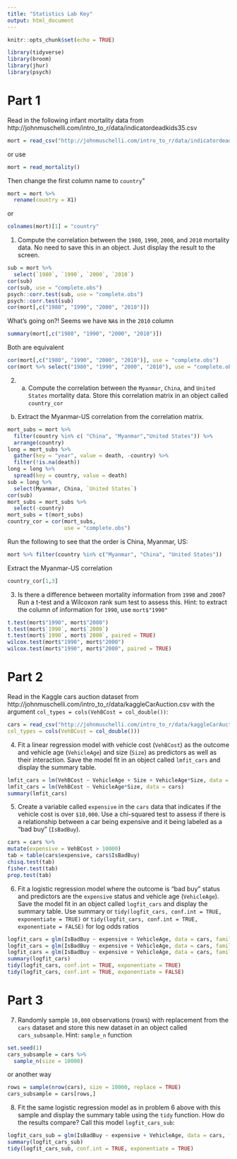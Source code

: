 ```yaml
---
title: "Statistics Lab Key"
output: html_document
---
```


```r
knitr::opts_chunk$set(echo = TRUE)
```

```r
library(tidyverse)
library(broom)
library(jhur)
library(psych)
```

# Part 1
Read in the following infant mortality data from http://johnmuschelli.com/intro_to_r/data/indicatordeadkids35.csv
```r
mort = read_csv("http://johnmuschelli.com/intro_to_r/data/indicatordeadkids35.csv")
```
or use 
```r
mort = read_mortality()
```

Then change the first column name to `country`"

```r
mort = mort %>% 
  rename(country = X1)
```

or 

```r
colnames(mort)[1] = "country"
```

1. Compute the correlation between the `1980`, `1990`, `2000`, and `2010` mortality data.
No need to save this in an object. Just display the result to the screen.
```r
sub = mort %>% 
  select(`1980`, `1990`, `2000`, `2010`)
cor(sub)
cor(sub, use = "complete.obs")
psych::corr.test(sub, use = "complete.obs")
psych::corr.test(sub)
cor(mort[,c("1980", "1990", "2000", "2010")])
```

What's going on?! Seems we have `NA`s in the `2010` column

```r
summary(mort[,c("1980", "1990", "2000", "2010")])
```
Both are equivalent
```r
cor(mort[,c("1980", "1990", "2000", "2010")], use = "complete.obs")
cor(mort %>% select("1980", "1990", "2000", "2010"), use = "complete.obs")
```

2. a. Compute the correlation between the `Myanmar`, `China`, and `United States` mortality data. Store this correlation matrix in an object called `country_cor`

b. Extract the Myanmar-US correlation from the correlation matrix.
```r
mort_subs = mort %>% 
  filter(country %in% c( "China", "Myanmar","United States")) %>% 
  arrange(country)
long = mort_subs %>% 
  gather(key = "year", value = death, -country) %>% 
  filter(!is.na(death))
long = long %>% 
  spread(key = country, value = death)
sub = long %>% 
  select(Myanmar, China, `United States`)
cor(sub)
mort_subs = mort_subs %>% 
  select(-country)
mort_subs = t(mort_subs)
country_cor = cor(mort_subs, 
                  use = "complete.obs")
```

Run the following to see that the order is China, Myanmar, US:
```r
mort %>% filter(country %in% c("Myanmar", "China", "United States"))
```

Extract the Myanmar-US correlation

```r
country_cor[1,3]
```

3. Is there a difference between mortality information from `1990` and `2000`?
Run a t-test and a Wilcoxon rank sum test to assess this.
Hint: to extract the column of information for `1990`, use `mort$"1990"`

```r
t.test(mort$"1990", mort$"2000")
t.test(mort$`1990`, mort$`2000`)
t.test(mort$`1990`, mort$`2000`, paired = TRUE)
wilcox.test(mort$"1990", mort$"2000")
wilcox.test(mort$"1990", mort$"2000", paired = TRUE)
```

# Part 2

Read in the Kaggle cars auction dataset from http://johnmuschelli.com/intro_to_r/data/kaggleCarAuction.csv with the argument `col_types = cols(VehBCost = col_double())`:
```r
cars = read_csv("http://johnmuschelli.com/intro_to_r/data/kaggleCarAuction.csv",
col_types = cols(VehBCost = col_double()))
```

4. Fit a linear regression model with vehicle cost (`VehBCost`) as the outcome and 
vehicle age (`VehicleAge`) and size (`Size`) as predictors as well as their interaction.  Save the model fit in an object called `lmfit_cars` and display the summary table.

```r
lmfit_cars = lm(VehBCost ~ VehicleAge + Size + VehicleAge*Size, data = cars)
lmfit_cars = lm(VehBCost ~ VehicleAge*Size, data = cars)
summary(lmfit_cars)
```

5. Create a variable called `expensive` in the `cars` data that indicates if the 
vehicle cost is over `$10,000`. Use a chi-squared test to assess if there is a
relationship between a car being expensive and it being labeled as a "bad buy" (`IsBadBuy`).

```r
cars = cars %>%
mutate(expensive = VehBCost > 10000)
tab = table(cars$expensive, cars$IsBadBuy)
chisq.test(tab)
fisher.test(tab)
prop.test(tab)
```

6. Fit a logistic regression model where the outcome is "bad buy" status and predictors are the `expensive` status and vehicle age (`VehicleAge`).
Save the model fit in an object called `logfit_cars` and display the summary table.
Use summary or `tidy(logfit_cars, conf.int = TRUE, exponentiate = TRUE)`
or `tidy(logfit_cars, conf.int = TRUE, exponentiate = FALSE)` for log odds ratios 

```r
logfit_cars = glm(IsBadBuy ~ expensive + VehicleAge, data = cars, family = binomial)
logfit_cars = glm(IsBadBuy ~ expensive + VehicleAge, data = cars, family = binomial())
logfit_cars = glm(IsBadBuy ~ expensive + VehicleAge, data = cars, family = "binomial")
summary(logfit_cars)
tidy(logfit_cars, conf.int = TRUE, exponentiate = TRUE)
tidy(logfit_cars, conf.int = TRUE, exponentiate = FALSE)
```

# Part 3

7. Randomly sample `10,000` observations (rows) with replacement from the `cars` dataset and store this new dataset in an object called `cars_subsample`.  Hint: `sample_n` function

```r
set.seed(1)
cars_subsample = cars %>% 
  sample_n(size = 10000)
```

or another way

```r
rows = sample(nrow(cars), size = 10000, replace = TRUE)
cars_subsample = cars[rows,]
```

8. Fit the same logistic regression model as in problem 6 above 
with this sample and display the summary table using the `tidy` function. How do the results compare?  Call this model `logfit_cars_sub`:

```r
logfit_cars_sub = glm(IsBadBuy ~ expensive + VehicleAge, data = cars, family = binomial)
summary(logfit_cars_sub)
tidy(logfit_cars_sub, conf.int = TRUE, exponentiate = TRUE)
```
